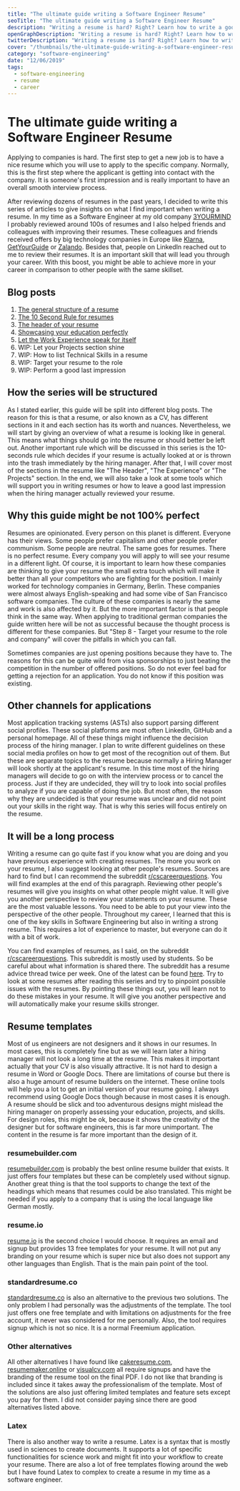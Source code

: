 ```yaml
---
title: "The ultimate guide writing a Software Engineer Resume"
seoTitle: "The ultimate guide writing a Software Engineer Resume"
description: "Writing a resume is hard? Right? Learn how to write a good resume that will give you offers by Apple, Microsoft, Amazon or Google. This guide will lead you through the pain points of writing a resume."
openGraphDescription: "Writing a resume is hard? Right? Learn how to write a good resume that will give you offers by Apple, Microsoft, Amazon or Google."
twitterDescription: "Writing a resume is hard? Right? Learn how to write a good resume that will give you offers by Apple, Microsoft, Amazon or Google."
cover: "/thumbnails/the-ultimate-guide-writing-a-software-engineer-resume.png"
category: "software-engineering"
date: "12/06/2019"
tags:
  - software-engineering
  - resume
  - career
---
```


# The ultimate guide writing a Software Engineer Resume

Applying to companies is hard. The first step to get a new job is to have a nice resume which you will use to apply to the specific company. Normally, this is the first step where the applicant is getting into contact with the company. It is someone's first impression and is really important to have an overall smooth interview process.

After reviewing dozens of resumes in the past years, I decided to write this series of articles to give insights on what I find important when writing a resume. In my time as a Software Engineer at my old company [3YOURMIND](https://www.3yourmind.com/) I probably reviewed around 100s of resumes and I also helped friends and colleagues with improving their resumes. These colleagues and friends received offers by big technology companies in Europe like [Klarna](https://www.klarna.com/de/), [GetYourGuide](https://www.getyourguide.com/) or [Zalando](https://zalando.com/). Besides that, people on LinkedIn reached out to me to review their resumes. It is an important skill that will lead you through your career. With this boost, you might be able to achieve more in your career in comparison to other people with the same skillset.

## Blog posts

1. [The general structure of a resume](/the-general-structure-of-a-resume/)
1. [The 10 Second Rule for resumes](/the-10-second-rule-for-resumes/)
1. [The header of your resume](/the-header-of-your-resume/)
1. [Showcasing your education perfectly](/showcasing-your-education-perfectly-in-a-resume)
1. [Let the Work Experience speak for itself](/the-work-experience-in-a-software-engineer-resume)
1. WIP: Let your Projects section shine
1. WIP: How to list Technical Skills in a resume
1. WIP: Target your resume to the role
1. WIP: Perform a good last impression

## How the series will be structured

As I stated earlier, this guide will be split into different blog posts. The reason for this is that a resume, or also known as a CV, has different sections in it and each section has its worth and nuances. Nevertheless, we will start by giving an overview of what a resume is looking like in general. This means what things should go into the resume or should better be left out. Another important rule which will be discussed in this series is the 10-seconds rule which decides if your resume is actually looked at or is thrown into the trash immediately by the hiring manager. After that, I will cover most of the sections in the resume like "The Header", "The Experience" or "The Projects" section. In the end, we will also take a look at some tools which will support you in writing resumes or how to leave a good last impression when the hiring manager actually reviewed your resume.

## Why this guide might be not 100% perfect

Resumes are opinionated. Every person on this planet is different. Everyone has their views. Some people prefer capitalism and other people prefer communism. Some people are neutral. The same goes for resumes. There is no perfect resume. Every company you will apply to will see your resume in a different light. Of course, it is important to learn how these companies are thinking to give your resume the small extra touch which will make it better than all your competitors who are fighting for the position. I mainly worked for technology companies in Germany, Berlin. These companies were almost always English-speaking and had some vibe of San Francisco software companies. The culture of these companies is nearly the same and work is also affected by it. But the more important factor is that people think in the same way. When applying to traditional german companies the guide written here will be not as successful because the thought process is different for these companies. But "Step 8 - Target your resume to the role and company" will cover the pitfalls in which you can fall.

Sometimes companies are just opening positions because they have to. The reasons for this can be quite wild from visa sponsorships to just beating the competition in the number of offered positions. So do not ever feel bad for getting a rejection for an application. You do not know if this position was existing.

## Other channels for applications

Most application tracking systems (ASTs) also support parsing different social profiles. These social platforms are most often LinkedIn, GitHub and a personal homepage. All of these things might influence the decision process of the hiring manager. I plan to write different guidelines on these social media profiles on how to get most of the recognition out of them. But these are separate topics to the resume because normally a Hiring Manager will look shortly at the applicant's resume. In this time most of the hiring managers will decide to go on with the interview process or to cancel the process. Just if they are undecided, they will try to look into social profiles to analyze if you are capable of doing the job. But most often, the reason why they are undecided is that your resume was unclear and did not point out your skills in the right way. That is why this series will focus entirely on the resume.

## It will be a long process

Writing a resume can go quite fast if you know what you are doing and you have previous experience with creating resumes. The more you work on your resume, I also suggest looking at other people's resumes. Sources are hard to find but I can recommend the subreddit [r/cscareerquestions](https://www.reddit.com/r/cscareerquestions/). You will find examples at the end of this paragraph. Reviewing other people's resumes will give you insights on what other people might value. It will give you another perspective to review your statements on your resume. These are the most valuable lessons. You need to be able to put your view into the perspective of the other people. Throughout my career, I learned that this is one of the key skills in Software Engineering but also in writing a strong resume. This requires a lot of experience to master, but everyone can do it with a bit of work.

You can find examples of resumes, as I said, on the subreddit [r/cscareerquestions](https://www.reddit.com/r/cscareerquestions/). This subreddit is mostly used by students. So be careful about what information is shared there. The subreddit has a resume advice thread twice per week. One of the latest can be found [here](https://www.reddit.com/r/cscareerquestions/comments/e5dbq7/resume_advice_thread_december_03_2019/). Try to look at some resumes after reading this series and try to pinpoint possible issues with the resumes. By pointing these things out, you will learn not to do these mistakes in your resume. It will give you another perspective and will automatically make your resume skills stronger.

## Resume templates

Most of us engineers are not designers and it shows in our resumes. In most cases, this is completely fine but as we will learn later a hiring manager will not look a long time at the resume. This makes it important actually that your CV is also visually attractive. It is not hard to design a resume in Word or Google Docs. There are limitations of course but there is also a huge amount of resume builders on the internet. These online tools will help you a lot to get an initial version of your resume going. I always recommend using Google Docs though because in most cases it is enough. A resume should be slick and too adventurous designs might mislead the hiring manager on properly assessing your education, projects, and skills. For design roles, this might be ok, because it shows the creativity of the designer but for software engineers, this is far more unimportant. The content in the resume is far more important than the design of it.

### resumebuilder.com

[resumebuilder.com](https://resumebuilder.com) is probably the best online resume builder that exists. It just offers four templates but these can be completely used without signup. Another great thing is that the tool supports to change the text of the headings which means that resumes could be also translated. This might be needed if you apply to a company that is using the local language like German mostly.

### resume.io

[resume.io](https://resume.io) is the second choice I would choose. It requires an email and signup but provides 13 free templates for your resume. It will not put any branding on your resume which is super nice but also does not support any other languages than English. That is the main pain point of the tool.

### standardresume.co

[standardresume.co](https://app.standardresume.co/) is also an alternative to the previous two solutions. The only problem I had personally was the adjustments of the template. The tool just offers one free template and with limitations on adjustments for the free account, it never was considered for me personally. Also, the tool requires signup which is not so nice. It is a normal Freemium application.

### Other alternatives

All other alternatives I have found like [cakeresume.com](https://www.cakeresume.com/), [resumemaker.online](https://www.resumemaker.online/) or [visualcv.com](https://www.visualcv.com/) all require signups and have the branding of the resume tool on the final PDF. I do not like that branding is included since it takes away the professionalism of the template. Most of the solutions are also just offering limited templates and feature sets except you pay for them. I did not consider paying since there are good alternatives listed above.

### Latex

There is also another way to write a resume. Latex is a syntax that is mostly used in sciences to create documents. It supports a lot of specific functionalities for science work and might fit into your workflow to create your resume. There are also a lot of free templates flowing around the web but I have found Latex to complex to create a resume in my time as a software engineer.
